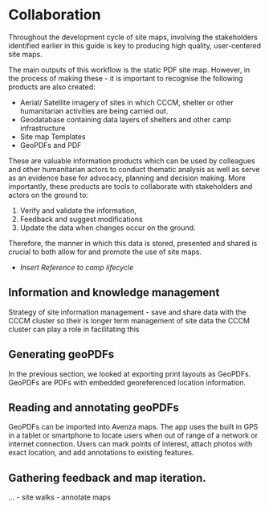 # Collaboration
Throughout the development cycle of site maps, involving the stakeholders identified earlier in this guide is key to producing high quality, user-centered site maps. 

The main outputs of this workflow is the static PDF site map. However, in the process of making these - it is important to recognise the following products are also created: 

 - Aerial/ Satellite imagery of sites in which CCCM, shelter or other humanitarian activities are being carried out. 
 - Geodatabase containing data layers of shelters and other camp infrastructure
 - Site map Templates
 - GeoPDFs and PDF 

These are valuable information products which can be used by colleagues and other humanitarian actors to conduct thematic analysis as well as serve as an evidence base for advocacy, planning and decision making. More importantly, these products are tools to collaborate with stakeholders and actors on the ground to:

1. Verify and validate the information, 
2. Feedback and suggest modifications
3. Update the data when changes occur on the ground. 

Therefore, the manner in which this data is stored, presented and shared is crucial to both allow for and promote the use of site maps. 

- *Insert Reference to camp lifecycle*

## Information and knowledge management
Strategy of site information management 
- save and share data with the CCCM cluster so their is longer term management of site data 
the CCCM cluster can play a role in facilitating this 

## Generating geoPDFs
In the previous section, we looked at exporting print layouts as GeoPDFs. GeoPDFs are PDFs with embedded georeferenced location information. 

## Reading and annotating geoPDFs
GeoPDFs can be imported into Avenza maps. The app uses the built in GPS in a tablet or smartphone to locate users when out of range of a network or internet connection. Users can mark points of interest, attach photos with exact location, and add annotations to existing features. 

## Gathering feedback and map iteration.
...
- site walks
- annotate maps 